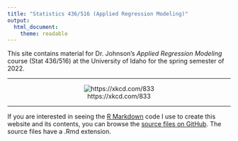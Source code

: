 ---
title: "Statistics 436/516 (Applied Regression Modeling)"
output: 
  html_document: 
    theme: readable
---
  
This site contains material for Dr. Johnson's *Applied Regression Modeling* course (Stat 436/516) at the University of Idaho for the spring semester of 2022.

***

<center>

![https://xkcd.com/833](https://imgs.xkcd.com/comics/convincing.png)

</center>

***

If you are interested in seeing the [R Markdown](https://rmarkdown.rstudio.com) code I use to create this website and its contents, you can browse the [source files on GitHub](https://github.com/trobinj/stat516/tree/gh-pages). The source files have a .Rmd extension.